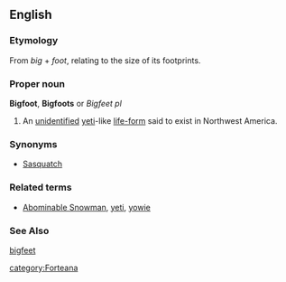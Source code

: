 ==English==
{{wikipedia}}
===Etymology===
From ''big'' + ''foot'', relating to the size of its footprints.
===Proper noun===
'''Bigfoot''', '''Bigfoots''' or ''Bigfeet'' ''pl''

#An [[unidentified]] [[yeti]]-like [[life-form]] said to exist in Northwest America.
===Synonyms===
*[[Sasquatch]]

===Related terms===
* [[Abominable Snowman]], [[yeti]], [[yowie]]

===See Also===
[[bigfeet]]

[[category:Forteana]]